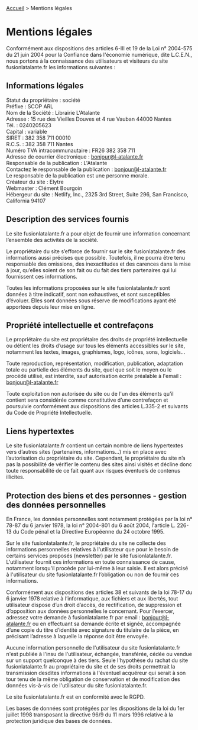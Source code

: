 <div className="legal-page">
  <nav className="breadcrumbs">
    <a href="/">Accueil</a> > <span className="current">Mentions légales</span>
  </nav>


  <div className="legal-page-block">


# Mentions légales

Conformément aux dispositions des articles 6-III et 19 de la Loi
n° 2004-575 du 21 juin 2004 pour la Confiance dans l'économie numérique,
dite L.C.E.N., nous portons à la connaissance des utilisateurs et
visiteurs du site fusionlatalante.fr les informations suivantes :

## Informations légales

Statut du propriétaire : société  
Préfixe : SCOP ARL  
Nom de la Société : Librairie L'Atalante  
Adresse : 15 rue des Vieilles Douves et 4 rue Vauban 44000 Nantes  
Tél. : 0240205623  
Capital : variable  
SIRET : 382 358 711 00010  
R.C.S. : 382 358 711 Nantes  
Numéro TVA intracommunautaire : FR26 382 358 711  
Adresse de courrier électronique : bonjour@l-atalante.fr  
Responsable de la publication : L'Atalante  
Contactez le responsable de la publication : bonjour@l-atalante.fr  
Le responsable de la publication est une personne morale.  
Créateur du site : Elytre  
Webmaster : Clément Bourgoin  
Hébergeur du site : Netlify, Inc., 2325 3rd Street, Suite 296,
San Francisco, California 94107

## Description des services fournis

Le site fusionlatalante.fr a pour objet de fournir une information concernant l’ensemble des
activités de la société.

Le propriétaire du site s’efforce de fournir sur le site fusionlatalante.fr des informations
aussi précises que possible. Toutefois, il ne pourra être tenu responsable des
omissions, des inexactitudes et des carences dans la mise à jour, qu’elles
soient de son fait ou du fait des tiers partenaires qui lui fournissent ces
informations.

Toutes les informations proposées sur le site fusionlatalante.fr sont données à titre
indicatif, sont non exhaustives, et sont susceptibles d’évoluer. Elles sont
données sous réserve de modifications ayant été apportées depuis leur mise en
ligne.

## Propriété intellectuelle et contrefaçons

Le propriétaire du site est propriétaire des droits de propriété intellectuelle
ou détient les droits d’usage sur tous les éléments accessibles sur le site,
notamment les textes, images, graphismes, logo, icônes, sons, logiciels…

Toute reproduction, représentation, modification, publication, adaptation totale
ou partielle des éléments du site, quel que soit le moyen ou le procédé utilisé,
est interdite, sauf autorisation écrite préalable à l'email :
bonjour@l-atalante.fr

Toute exploitation non autorisée du site ou de l'un des éléments qu’il contient
sera considérée comme constitutive d’une contrefaçon et poursuivie conformément
aux dispositions des articles L.335-2 et suivants du Code de Propriété
Intellectuelle.

## Liens hypertextes

Le site fusionlatalante.fr contient un certain nombre de liens hypertextes vers
d’autres sites (partenaires, informations…) mis en place avec l’autorisation du
propriétaire du site.
Cependant, le propriétaire du site n’a pas la possibilité de vérifier le contenu
des sites ainsi visités et décline donc toute responsabilité de ce fait quant
aux risques éventuels de contenus illicites.

## Protection des biens et des personnes - gestion des données personnelles

En France, les données personnelles sont notamment protégées par la loi n° 78-87
du 6 janvier 1978, la loi n° 2004-801 du 6 août 2004, l'article L. 226-13 du
Code pénal et la Directive Européenne du 24 octobre 1995.

Sur le site fusionlatalante.fr, le propriétaire du site ne collecte des informations
personnelles relatives à l'utilisateur que pour le besoin de certains services
proposés (newsletter) par le site fusionlatalante.fr. L'utilisateur fournit ces
informations en toute connaissance de cause, notamment lorsqu'il procède par
lui-même à leur saisie. Il est alors précisé à l'utilisateur du site fusionlatalante.fr
l’obligation ou non de fournir ces informations.

Conformément aux dispositions des articles 38 et suivants de la loi 78-17 du 6
janvier 1978 relative à l’informatique, aux fichiers et aux libertés, tout
utilisateur dispose d’un droit d’accès, de rectification, de suppression et
d’opposition aux données personnelles le concernant. Pour l’exercer, adressez
votre demande à fusionlatalante.fr par email : bonjour@l-atalante.fr ou en effectuant
sa demande écrite et signée, accompagnée d’une copie du titre d’identité avec
signature du titulaire de la pièce, en précisant l’adresse à laquelle la réponse
doit être envoyée.

Aucune information personnelle de l'utilisateur du site fusionlatalante.fr n'est
publiée à l'insu de l'utilisateur, échangée, transférée, cédée ou vendue sur un
support quelconque à des tiers. Seule l'hypothèse du rachat du site fusionlatalante.fr
au propriétaire du site et de ses droits permettrait la transmission desdites
informations à l'éventuel acquéreur qui serait à son tour tenu de la même
obligation de conservation et de modification des données vis-à-vis de
l'utilisateur du site fusionlatalante.fr.

Le site fusionlatalante.fr est en conformité avec le RGPD.

Les bases de données sont protégées par les dispositions de la loi du 1er
juillet 1998 transposant la directive 96/9 du 11 mars 1996 relative à la
protection juridique des bases de données.

  </div>
</div>

